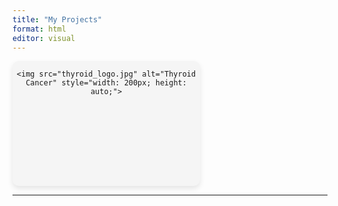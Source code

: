 ```yaml
---
title: "My Projects"
format: html
editor: visual
---
```


<style>
.project-container {
  display: flex;
  flex-wrap: wrap;
  gap: 20px;
}

.project-box {
  width: 300px;
  height: 200px;
  background: #f5f5f5;
  border-radius: 10px;
  text-align: center;
  position: relative;
  overflow: hidden;
  transition: transform 0.3s ease-in-out;
  cursor: pointer;
  box-shadow: 0 4px 8px rgba(0, 0, 0, 0.1);
}

.project-box:hover {
  transform: scale(1.05);
}

.image {
  width: 100%;
  height: 100%;
  position: relative;
}

.image__img {
  width: 100%;
  height: 100%;
  object-fit: cover;
  border-radius: 10px;
}

.image__overlay {
  position: absolute;
  top: 0;
  left: 0;
  width: 100%;
  height: 100%;
  background: rgba(0, 0, 0, 0.7);
  color: white;
  display: flex;
  flex-direction: column;
  align-items: center;
  justify-content: center;
  text-align: center;
  opacity: 0;
  transition: opacity 0.3s ease-in-out;
}

.project-box:hover .image__overlay {
  opacity: 1;
}

.image__title {
  font-size: 18px;
  font-weight: bold;
}

.image__description {
  font-size: 14px;
  padding: 10px;
}
</style>

<div class="project-container">
  <div class="project-box" onclick="window.location.href='https://jiayeew.github.io/portfolio/posts/thyroid_project_post/'">
    <img src="thyroid_logo.jpg" alt="Thyroid Cancer" style="width: 200px; height: auto;">
  </div>
</div>
---
